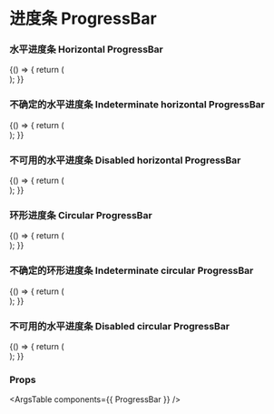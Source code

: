 
<Meta title="组件/进度条 ProgressBar" component={ProgressBar} />

# 进度条 ProgressBar

### 水平进度条 Horizontal ProgressBar

<Canvas>
  <Story name="Horizontal ProgressBar">
    {() => {
      return (
        <div>
          <div className="flex flex-row items-center my-2">
            <ProgressBar value={0.3} />
          </div>
        </div>
      );
    }}
  </Story>
</Canvas>

### 不确定的水平进度条 Indeterminate horizontal ProgressBar

<Canvas>
  <Story name="Indeterminate horizontal ProgressBar">
    {() => {
      return (
        <div>
          <div className="flex flex-row items-center my-2">
            <ProgressBar indeterminate />
          </div>
        </div>
      );
    }}
  </Story>
</Canvas>

### 不可用的水平进度条 Disabled horizontal ProgressBar

<Canvas>
  <Story name="Disabled horizontal ProgressBar">
    {() => {
      return (
        <div>
          <div className="flex flex-row items-center my-2">
            <ProgressBar disabled value={0.3} />
          </div>
        </div>
      );
    }}
  </Story>
</Canvas>

### 环形进度条 Circular ProgressBar

<Canvas>
  <Story name="Circular ProgressBar">
    {() => {
      return (
        <div>
          <div className="flex flex-row items-center my-2" style={{ width: "120px" }}>
            <ProgressBar circular value={0.7} />
          </div>
        </div>
      );
    }}
  </Story>
</Canvas>

### 不确定的环形进度条 Indeterminate circular ProgressBar

<Canvas>
  <Story name="Indeterminate circular ProgressBar">
    {() => {
      return (
        <div>
          <div className="flex flex-row items-center my-2" style={{ width: "120px" }}>
            <ProgressBar circular indeterminate />
          </div>
        </div>
      );
    }}
  </Story>
</Canvas>

### 不可用的水平进度条 Disabled circular ProgressBar

<Canvas>
  <Story name="Disabled circular ProgressBar">
    {() => {
      return (
        <div>
          <div className="flex flex-row items-center my-2" style={{ width: "120px" }}>
            <ProgressBar circular disabled value={0.7} />
          </div>
        </div>
      );
    }}
  </Story>
</Canvas>

### Props

<ArgsTable components={{ ProgressBar }} />
